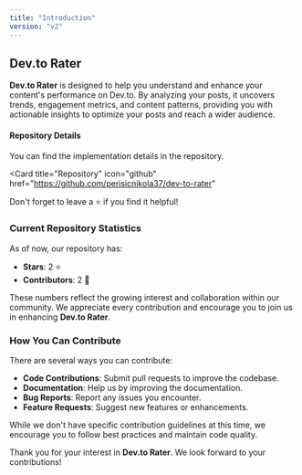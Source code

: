 ```yaml
---
title: "Introduction"
version: "v2"
---
```


## Dev.to Rater

**Dev.to Rater** is designed to help you understand and enhance your content's performance on Dev.to. By analyzing your posts, it uncovers trends, engagement metrics, and content patterns, providing you with actionable insights to optimize your posts and reach a wider audience.

#### Repository Details

You can find the implementation details in the repository.

<Card
  title="Repository"
  icon="github"
  href="https://github.com/perisicnikola37/dev-to-rater"
>
  Don't forget to leave a ⭐ if you find it helpful!
</Card>

### Current Repository Statistics

As of now, our repository has:

- **Stars**: 2 ⭐
- **Contributors**: 2 👥

These numbers reflect the growing interest and collaboration within our community. We appreciate every contribution and encourage you to join us in enhancing **Dev.to Rater**.

### How You Can Contribute

There are several ways you can contribute:

- **Code Contributions**: Submit pull requests to improve the codebase.
- **Documentation**: Help us by improving the documentation.
- **Bug Reports**: Report any issues you encounter.
- **Feature Requests**: Suggest new features or enhancements.

While we don't have specific contribution guidelines at this time, we encourage you to follow best practices and maintain code quality.

Thank you for your interest in **Dev.to Rater**. We look forward to your contributions!

